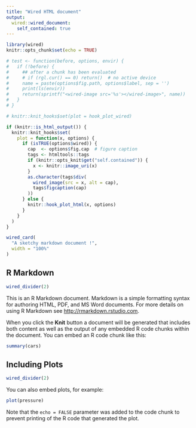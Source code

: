 ```yaml
---
title: "Wired HTML document"
output: 
  wired::wired_document:
    self_contained: true
---
```


```r
library(wired)
knitr::opts_chunk$set(echo = TRUE)

# test <- function(before, options, envir) {
#   if (!before) {
#     ## after a chunk has been evaluated
#     # if (rgl.cur() == 0) return()  # no active device
#     name = paste(options$fig.path, options$label, sep = '')
#     print(ls(envir))
#     return(sprintf("<wired-image src='%s'></wired-image>", name))
#   }
# }

# knitr::knit_hooks$set(plot = hook_plot_wired)

if (knitr::is_html_output()) {
  knitr::knit_hooks$set(
    plot = function(x, options) {
      if (isTRUE(options$wired)) {
        cap  <- options$fig.cap  # figure caption
        tags <- htmltools::tags
        if (knitr::opts_knit$get("self.contained")) {
          x <- knitr::image_uri(x)
        }
        as.character(tags$div(
          wired_image(src = x, alt = cap),
          tags$figcaption(cap)
        ))
      } else {
        knitr::hook_plot_html(x, options)
      }
    }
  )
}
```


```r
wired_card(
  "A sketchy markdown document !",
  width = "100%"
)
```



## R Markdown

```r
wired_divider(2)
```


This is an R Markdown document. Markdown is a simple formatting syntax for authoring HTML, PDF, and MS Word documents. For more details on using R Markdown see <http://rmarkdown.rstudio.com>.

When you click the **Knit** button a document will be generated that includes both content as well as the output of any embedded R code chunks within the document. You can embed an R code chunk like this:

```r
summary(cars)
```

## Including Plots

```r
wired_divider(2)
```

You can also embed plots, for example:

```r
plot(pressure)
```

Note that the `echo = FALSE` parameter was added to the code chunk to prevent printing of the R code that generated the plot.
